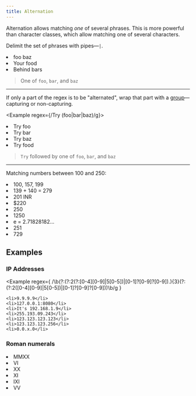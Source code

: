 ```yaml
---
title: Alternation
---
```


Alternation allows matching _one_ of several phrases. This is more powerful than character classes, which allow matching one of several characters.

Delimit the set of phrases with pipes—`|`.

<Example regex={/foo|bar|baz/g}>
    <li>foo baz</li>
    <li>Your food</li>
    <li>Behind bars</li>
</Example>

> One of `foo`, `bar`, and `baz`

---

If only a part of the regex is to be "alternated", wrap that part with a [group](/chapter/groups)—capturing or non-capturing.

<Example regex={/Try (foo|bar|baz)/g}>
    <li>Try foo</li>
    <li>Try bar</li>
    <li>Try baz</li>
    <li>Try food</li>
</Example>

> `Try` followed by one of `foo`, `bar`, and `baz`

---

Matching numbers between 100 and 250:

<Example regex={/1\d\d|2[0-4]\d|250/g}>
    <li>100, 157, 199</li>
    <li>139 + 140 = 279</li>
    <li>201 INR</li>
    <li>$220</li>
    <li>250</li>
    <li>1250</li>
    <li>e = 2.71828182...</li>
    <li>251</li>
    <li>729</li>
</Example>

## Examples

### IP Addresses

<Example
    regex={
        /\b(?:(?:2(?:[0-4][0-9]|5[0-5])|[0-1]?[0-9]?[0-9])\.){3}(?:(?:2([0-4][0-9]|5[0-5])|[0-1]?[0-9]?[0-9]))\b/g
    }
>
    <li>9.9.9.9</li>
    <li>127.0.0.1:8080</li>
    <li>It's 192.168.1.9</li>
    <li>255.193.09.243</li>
    <li>123.123.123.123</li>
    <li>123.123.123.256</li>
    <li>0.0.x.0</li>
</Example>

### Roman numerals

<Example regex={/^M{0,4}(CM|CD|D?C{0,3})(XC|XL|L?X{0,3})(IX|IV|V?I{0,3})$/g}>
    <li>MMXX</li>
    <li>VI</li>
    <li>XX</li>
    <li>XI</li>
    <li>IXI</li>
    <li>VV</li>
</Example>

